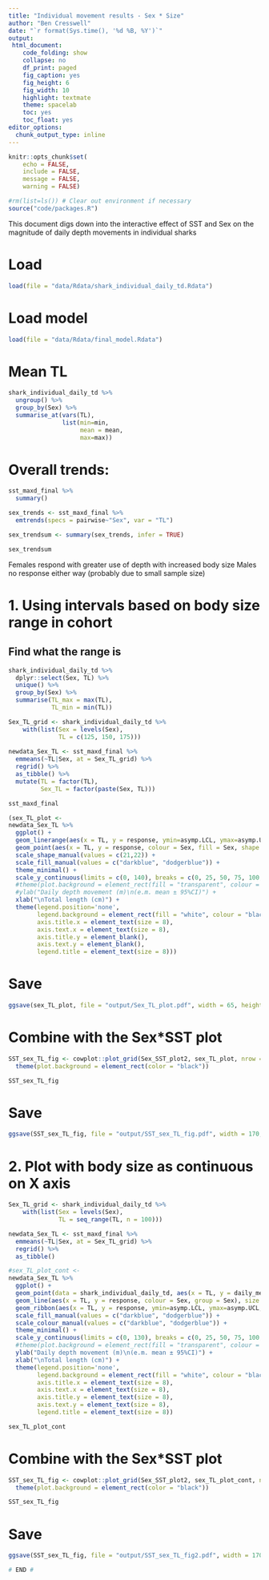 ```yaml
---
title: "Individual movement results - Sex * Size"
author: "Ben Cresswell"
date: "`r format(Sys.time(), '%d %B, %Y')`"
output: 
 html_document:
    code_folding: show
    collapse: no
    df_print: paged
    fig_caption: yes
    fig_height: 6
    fig_width: 10
    highlight: textmate
    theme: spacelab
    toc: yes
    toc_float: yes
editor_options: 
  chunk_output_type: inline
---
```



```r
knitr::opts_chunk$set(
	echo = FALSE,
	include = FALSE,
	message = FALSE,
	warning = FALSE)
```


```r
#rm(list=ls()) # Clear out environment if necessary
source("code/packages.R")
```


This document digs down into the interactive effect of SST and Sex on the magnitude of daily depth movements in individual sharks

# Load
```r
load(file = "data/Rdata/shark_individual_daily_td.Rdata")
```

# Load model
```r
load(file = "data/Rdata/final_model.Rdata")
```



#  Mean TL 
```r
shark_individual_daily_td %>% 
  ungroup() %>% 
  group_by(Sex) %>% 
  summarise_at(vars(TL),
               list(min=min, 
                    mean = mean,
                    max=max))
```

# Overall trends:
```r
sst_maxd_final %>% 
  summary()

sex_trends <- sst_maxd_final %>% 
  emtrends(specs = pairwise~"Sex", var = "TL")

sex_trendsum <- summary(sex_trends, infer = TRUE)

sex_trendsum
```
Females respond with greater use of depth with increased body size
Males no response either way (probably due to small sample size)

# 1. Using intervals based on body size range in cohort

## Find what the range is
```r
shark_individual_daily_td %>% 
  dplyr::select(Sex, TL) %>% 
  unique() %>% 
  group_by(Sex) %>% 
  summarise(TL_max = max(TL),
            TL_min = min(TL))
```


```r
Sex_TL_grid <- shark_individual_daily_td %>% 
    with(list(Sex = levels(Sex),
              TL = c(125, 150, 175)))
  
newdata_Sex_TL <- sst_maxd_final %>% 
  emmeans(~TL|Sex, at = Sex_TL_grid) %>% 
  regrid() %>% 
  as_tibble() %>% 
  mutate(TL = factor(TL),
         Sex_TL = factor(paste(Sex, TL)))

sst_maxd_final
```


```r
(sex_TL_plot <- 
newdata_Sex_TL %>% 
  ggplot() +
  geom_linerange(aes(x = TL, y = response, ymin=asymp.LCL, ymax=asymp.UCL, group = Sex), colour = "grey40", position=position_dodge(0.5)) +
  geom_point(aes(x = TL, y = response, colour = Sex, fill = Sex, shape = Sex), colour = "grey20", position=position_dodge(0.5), size = 4) +
  scale_shape_manual(values = c(21,22)) +
  scale_fill_manual(values = c("darkblue", "dodgerblue")) +
  theme_minimal() +
  scale_y_continuous(limits = c(0, 140), breaks = c(0, 25, 50, 75, 100, 125)) +
  #theme(plot.background = element_rect(fill = "transparent", colour = "black", linewidth = 1)) +
  #ylab("Daily depth movement (m)\n(e.m. mean ± 95%CI)") + 
  xlab("\nTotal length (cm)") +
  theme(legend.position='none',
        legend.background = element_rect(fill = "white", colour = "black"),
        axis.title.x = element_text(size = 8),
        axis.text.x = element_text(size = 8),
        axis.title.y = element_blank(),
        axis.text.y = element_blank(),
        legend.title = element_text(size = 8)))

```


# Save
```r
ggsave(sex_TL_plot, file = "output/Sex_TL_plot.pdf", width = 65, height = 50, units = "mm", dpi = 300)
```


# Combine with the Sex*SST plot
```r
SST_sex_TL_fig <- cowplot::plot_grid(Sex_SST_plot2, sex_TL_plot, nrow = 1, labels = c('A', 'B'), label_size = 9, align = "h", rel_widths = c(1.1, 0.6)) +
  theme(plot.background = element_rect(color = "black"))

SST_sex_TL_fig
```


# Save
```r
ggsave(SST_sex_TL_fig, file = "output/SST_sex_TL_fig.pdf", width = 170, height = 70, device = cairo_pdf, units = "mm", dpi = 300)
```





# 2. Plot with body size as continuous on X axis

```r
Sex_TL_grid <- shark_individual_daily_td %>% 
    with(list(Sex = levels(Sex),
              TL = seq_range(TL, n = 100)))
```


```r
newdata_Sex_TL <- sst_maxd_final %>% 
  emmeans(~TL|Sex, at = Sex_TL_grid) %>% 
  regrid() %>% 
  as_tibble() 
```


```r
#sex_TL_plot_cont <- 
newdata_Sex_TL %>% 
  ggplot() +
  geom_point(data = shark_individual_daily_td, aes(x = TL, y = daily_mean_depth, fill = Sex, colour = Sex), alpha = 0.05, position = position_jitter(width = 3)) +
  geom_line(aes(x = TL, y = response, colour = Sex, group = Sex), size = 1) +
  geom_ribbon(aes(x = TL, y = response, ymin=asymp.LCL, ymax=asymp.UCL, fill = Sex, group = Sex), alpha = 0.4) +
  scale_fill_manual(values = c("darkblue", "dodgerblue")) +
  scale_colour_manual(values = c("darkblue", "dodgerblue")) +
  theme_minimal() +
  scale_y_continuous(limits = c(0, 130), breaks = c(0, 25, 50, 75, 100, 125)) +
  #theme(plot.background = element_rect(fill = "transparent", colour = "black", linewidth = 1)) +
  ylab("Daily depth movement (m)\n(e.m. mean ± 95%CI)") + 
  xlab("\nTotal length (cm)") +
  theme(legend.position='none',
        legend.background = element_rect(fill = "white", colour = "black"),
        axis.title.x = element_text(size = 8),
        axis.text.x = element_text(size = 8),
        axis.title.y = element_text(size = 8),
        axis.text.y = element_text(size = 8),
        legend.title = element_text(size = 8))

sex_TL_plot_cont
```

# Combine with the Sex*SST plot
```r
SST_sex_TL_fig <- cowplot::plot_grid(Sex_SST_plot2, sex_TL_plot_cont, nrow = 1, labels = c('A', 'B'), label_size = 9, align = "h", rel_widths = c(1,1)) +
  theme(plot.background = element_rect(color = "black"))

SST_sex_TL_fig
```

# Save
```r
ggsave(SST_sex_TL_fig, file = "output/SST_sex_TL_fig2.pdf", width = 170, height = 70, device = cairo_pdf, units = "mm", dpi = 300)
```



```r
# END #
```